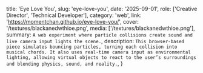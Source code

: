   title: 'Eye Love You',
  slug: 'eye-love-you',
  date: '2025-09-01',
  role: ['Creative Director', 'Technical Developer'],
  category: 'web',
  link: 'https://momentchan.github.io/eye-love-you/',
  cover: '/textures/blackanedwthioe.png',
  media: ['/textures/blackanedwthioe.png'],
  summary: `A web experiment where particle collisions create sound and live camera input lights the scene.`,
  description: `This browser-based piece simulates bouncing particles, turning each collision into musical chords. It also uses real-time camera input as environmental lighting, allowing virtual objects to react to the user’s surroundings and blending physics, sound, and reality.`,
}
